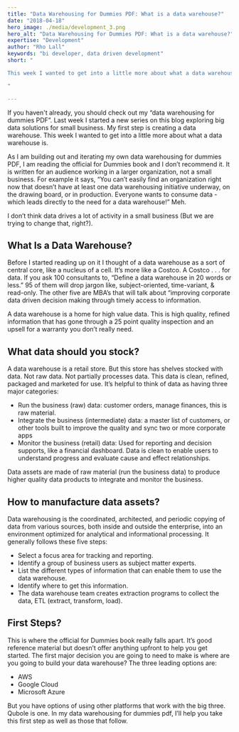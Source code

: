 ```yaml
---
title: "Data Warehousing for Dummies PDF: What is a data warehouse?"
date: "2018-04-18"
hero_image: ./media/development_3.png
hero_alt: "Data Warehousing for Dummies PDF: What is a data warehouse?"
expertise: "Development"
author: "Rho Lall"
keywords: "bi developer, data driven development"
short: "

This week I wanted to get into a little more about what a data warehouse is.

"

---
```

If you haven't already, you should check out my “data warehousing for dummies PDF”. Last week I started a new series on this blog exploring big data solutions for small business. My first step is creating a data warehouse. This week I wanted to get into a little more about what a data warehouse is.

As I am building out and iterating my own data warehousing for dummies PDF, I am reading the official for Dummies book and I don’t recommend it. It is written for an audience working in a larger organization, not a small business. For example it says, “You can’t easily find an organization right now that doesn’t have at least one data warehousing initiative underway, on the drawing board, or in production. Everyone wants to consume data - which leads directly to the need for a data warehouse!”  Meh.

I don’t think data drives a lot of activity in a small business (But we are trying to change that, right?).

## What Is a Data Warehouse?

Before I started reading up on it I thought of a data warehouse as a sort of central core, like a nucleus of a cell. It’s more like a Costco. A Costco . . . for data. If you ask 100 consultants to, “Define a data warehouse in 20 words or less.” 95 of them will drop jargon like, subject-oriented, time-variant, & read-only. The other five are MBA’s that will talk about “improving corporate data driven decision making through timely access to information.

A data warehouse is a home for high value data. This is high quality, refined information that has gone through a 25 point quality inspection and an upsell for a warranty you don’t really need.

## What data should you stock?

A data warehouse is a retail store. But this store has shelves stocked with data. Not raw data. Not partially processes data. This data is clean, refined, packaged and marketed for use. It’s helpful to think of data as having three major categories:

- Run the business (raw) data: customer orders, manage finances, this is raw material.
- Integrate the business (intermediate) data: a master list of customers, or other tools built to improve the quality and sync two or more corporate apps
- Monitor the business (retail) data: Used for reporting and decision supports, like a financial dashboard. Data is clean to enable users to understand progress and evaluate cause and effect relationships.

Data assets are made of raw material (run the business data) to produce higher quality data products to integrate and monitor the business.

## How to manufacture data assets?

Data warehousing is the coordinated, architected, and periodic copying of data from various sources, both inside and outside the enterprise, into an environment optimized for analytical and informational processing. It generally follows these five steps:

- Select a focus area for tracking and reporting.
- Identify a group of business users as subject matter experts.
- List the different types of information that can enable them to use the data warehouse.
- Identify where to get this information.
- The data warehouse team creates extraction programs to collect the data, ETL (extract, transform, load).

## First Steps?

This is where the official for Dummies book really falls apart. It’s good reference material but doesn’t offer anything upfront to help you get started. The first major decision you are going to need to make is where are you going to build your data warehouse? The three leading options are:

- AWS
- Google Cloud
- Microsoft Azure

But you have options of using other platforms that work with the big three. Qubole is one. In my data warehousing for dummies pdf, I’ll help you take this first step as well as those that follow.